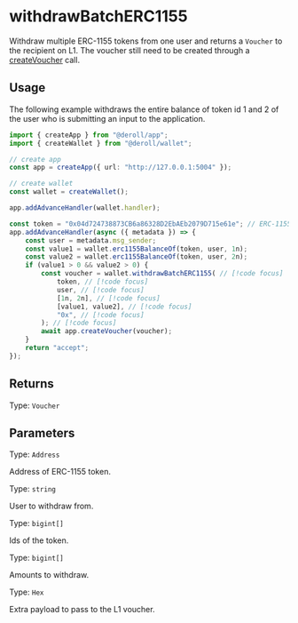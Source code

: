 # withdrawBatchERC1155

Withdraw multiple ERC-1155 tokens from one user and returns a `Voucher` to the recipient on L1.
The voucher still need to be created through a [createVoucher](../app/create-voucher) call.

## Usage

The following example withdraws the entire balance of token id 1 and 2 of the user who is submitting an input to the application.

```ts twoslash
import { createApp } from "@deroll/app";
import { createWallet } from "@deroll/wallet";

// create app
const app = createApp({ url: "http://127.0.0.1:5004" });

// create wallet
const wallet = createWallet();

app.addAdvanceHandler(wallet.handler);

const token = "0x04d724738873CB6a86328D2EbAEb2079D715e61e"; // ERC-1155 address
app.addAdvanceHandler(async ({ metadata }) => {
    const user = metadata.msg_sender;
    const value1 = wallet.erc1155BalanceOf(token, user, 1n);
    const value2 = wallet.erc1155BalanceOf(token, user, 2n);
    if (value1 > 0 && value2 > 0) {
        const voucher = wallet.withdrawBatchERC1155( // [!code focus]
            token, // [!code focus]
            user, // [!code focus]
            [1n, 2n], // [!code focus]
            [value1, value2], // [!code focus]
            "0x", // [!code focus]
        ); // [!code focus]
        await app.createVoucher(voucher);
    }
    return "accept";
});
```

## Returns

Type: `Voucher`

## Parameters

Type: `Address`

Address of ERC-1155 token.

Type: `string`

User to withdraw from.

Type: `bigint[]`

Ids of the token.

Type: `bigint[]`

Amounts to withdraw.

Type: `Hex`

Extra payload to pass to the L1 voucher.
